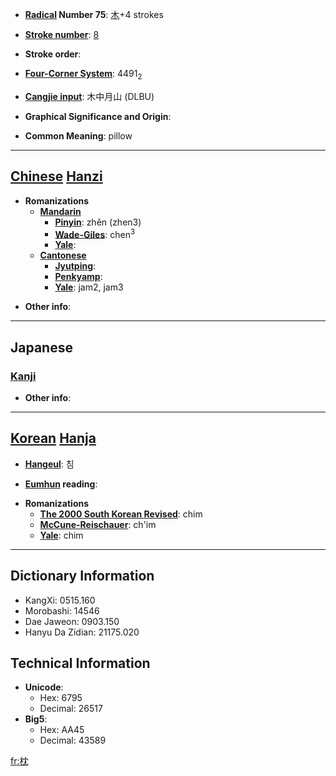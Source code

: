 * '''[[Wiktionary:Chinese radical index| Radical]] Number 75''': [[Wiktionary:Chinese radical index 木|木]]+4 strokes

* '''[[Wiktionary:Chinese total strokes index|Stroke number]]''': [[Wiktionary:Chinese total strokes index 8|8]]

* '''Stroke order''': 

* '''[[Wiktionary:Chinese four corner index|Four-Corner System]]''': 4491<sub>2</sub>

* '''[[Wiktionary:Chinese Cangjie index|Cangjie input]]''': 木中月山 (DLBU)

* '''Graphical Significance and Origin''': 

* '''Common Meaning''': pillow

----

== [[Chinese]] [[Hanzi]] ==

* '''Romanizations'''
** '''[[Mandarin]]'''
*** '''[[Pinyin]]''': zhěn (zhen3)
*** '''[[Wade-Giles]]''': chen<sup>3</sup>
*** '''[[Yale]]''': 
** '''[[Cantonese]]'''
*** '''[[Jyutping]]''':
*** '''[[Penkyamp]]''': 
*** '''[[Yale]]''': jam2, jam3

* '''Other info''': 

----

==Japanese==
===[[Kanji]]===
{{kanji|on readings=[[ちん]] (chin)|kun readings=[[まくら]] (makura)}}

* '''Other info''':  

----

== [[Korean]] [[Hanja]] ==

* '''[[Hangeul]]''': 침

* '''[[Eumhun]] reading''': 

* '''Romanizations'''
** '''[[The 2000 South Korean Revised Romanization|The 2000 South Korean Revised]]''': chim
** '''[[McCune-Reischauer]]''': ch'im
** '''[[Yale]]''': chim

----

== Dictionary Information ==

* KangXi: 0515.160
* Morobashi: 14546
* Dae Jaweon: 0903.150
* Hanyu Da Zidian: 21175.020

== Technical Information ==

* '''Unicode''':
** Hex: 6795
** Decimal: 26517
* '''Big5''':
** Hex: AA45
** Decimal: 43589

[[fr:枕]]